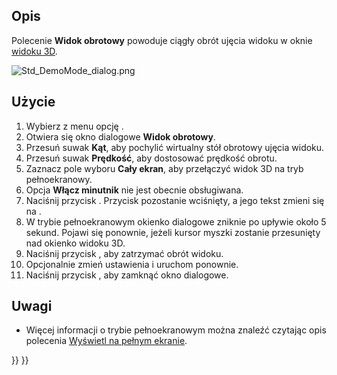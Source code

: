 <languages/>

{{Docnav
|[[Std_TextDocument/pl|Dokument tekstowy]]
|[[Std_SceneInspector/pl|Inspektor sceny]]
|[[Std_Tools_Menu/pl|Std: Menu Przybory]]
|IconL=Std_TextDocument.svg
|IconR=Std_SceneInspector.svg
|IconC=Freecad.svg
}}

{{GuiCommand/pl
|Name=Std DemoMode
|Name/pl=Std: Widok obrotowy
|MenuLocation=Przybory → Widok obrotowy ...
|Workbenches=wszystkie
}}

<span id="Description"></span>
==Opis==

Polecenie '''Widok obrotowy''' powoduje ciągły obrót ujęcia widoku w oknie [[3D_view/pl|widoku 3D]].

[[Image:Std_DemoMode_dialog.png]]
{{Caption|Okno dialogowe Widoku obrotowego.}}

<span id="Usage"></span>
==Użycie==

# Wybierz z menu opcję {{MenuCommand|Przybory → [[Image:Std_DemoMode.svg|16px]] Widok obrotowy ...}}.
# Otwiera się okno dialogowe '''Widok obrotowy'''.
# Przesuń suwak '''Kąt''', aby pochylić wirtualny stół obrotowy ujęcia widoku.
# Przesuń suwak '''Prędkość''', aby dostosować prędkość obrotu.
# Zaznacz pole wyboru '''Cały ekran''', aby przełączyć widok 3D na tryb pełnoekranowy.
# Opcja '''Włącz minutnik''' nie jest obecnie obsługiwana.
# Naciśnij przycisk {{Button|Odtwarzaj}}. Przycisk pozostanie wciśnięty, a jego tekst zmieni się na {{Button|Zatrzymaj}}.
# W trybie pełnoekranowym okienko dialogowe zniknie po upływie około 5 sekund. Pojawi się ponownie, jeżeli kursor myszki zostanie przesunięty nad okienko widoku 3D.
# Naciśnij przycisk {{Button|Zatrzymaj}}, aby zatrzymać obrót widoku.
# Opcjonalnie zmień ustawienia i uruchom ponownie.
# Naciśnij przycisk {{Button|Zamknij}}, aby zamknąć okno dialogowe.

<span id="Notes"></span>
==Uwagi==

* Więcej informacji o trybie pełnoekranowym można znaleźć czytając opis polecenia [[Std_ViewFullscreen/pl|Wyświetl na pełnym ekranie]].


{{Docnav
|[[Std_TextDocument/pl|Dokument tekstowy]]
|[[Std_SceneInspector/pl|Inspektor sceny]]
|[[Std_Tools_Menu/pl|Std: Menu Przybory]]
|IconL=Std_TextDocument.svg
|IconR=Std_SceneInspector.svg
|IconC=Freecad.svg
}}

{{Std_Base_navi{{#translation:}}}}
{{Userdocnavi{{#translation:}}}}